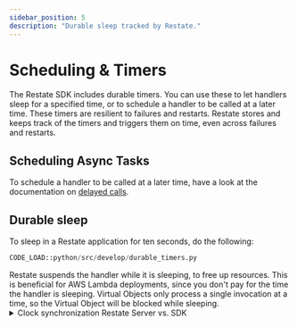 ```yaml
---
sidebar_position: 5
description: "Durable sleep tracked by Restate."
---
```



# Scheduling & Timers
The Restate SDK includes durable timers.
You can use these to let handlers sleep for a specified time, or to schedule a handler to be called at a later time.
These timers are resilient to failures and restarts.
Restate stores and keeps track of the timers and triggers them on time, even across failures and restarts.

## Scheduling Async Tasks

To schedule a handler to be called at a later time, have a look at the documentation on [delayed calls](/develop/python/service-communication#delayed-calls).


## Durable sleep
To sleep in a Restate application for ten seconds, do the following:

```python
CODE_LOAD::python/src/develop/durable_timers.py
```

<Admonition type="tip" title="Cost savings on FaaS">
    Restate suspends the handler while it is sleeping, to free up resources.
    This is beneficial for AWS Lambda deployments, since you don't pay for the time the handler is sleeping.
</Admonition>

<Admonition type="info" title="Sleeping in Virtual Objects">
    Virtual Objects only process a single invocation at a time, so the Virtual Object will be blocked while sleeping.
</Admonition>

<details className="grey-details">
    <summary>Clock synchronization Restate Server vs. SDK</summary>

    The Restate SDK calculates the wake-up time based on the delay you specify.
    The Restate Server then uses this calculated time to wake up the handler.
    If the Restate Server and the SDK have different system clocks, the sleep duration might not be accurate.
    So make sure that the system clock of the Restate Server and the SDK have the same timezone and are synchronized.
</details>